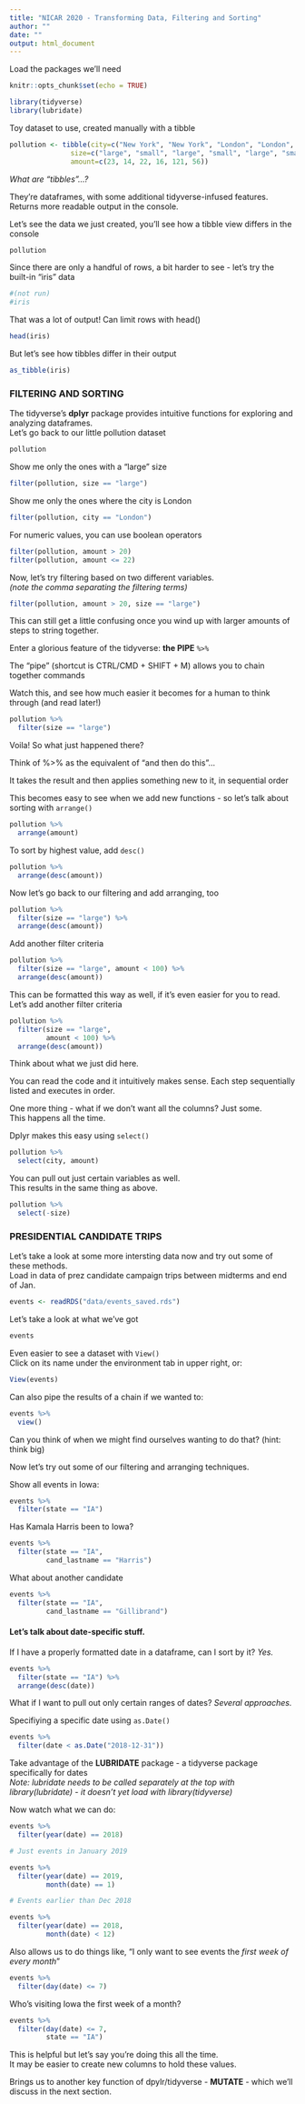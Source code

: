 ```yaml
---
title: "NICAR 2020 - Transforming Data, Filtering and Sorting"
author: ""
date: ""
output: html_document
---
```


Load the packages we'll need

```r
knitr::opts_chunk$set(echo = TRUE)

library(tidyverse)
library(lubridate)

```

Toy dataset to use, created manually with a tibble  

```r
pollution <- tibble(city=c("New York", "New York", "London", "London", "Beijing", "Beijing"),
               size=c("large", "small", "large", "small", "large", "small"),
               amount=c(23, 14, 22, 16, 121, 56))

```

*What are "tibbles"...?*    
 
They're dataframes, with some additional tidyverse-infused features. Returns more readable output in the console.

Let's see the data we just created, you'll see how a tibble view differs in the console

```r
pollution

```

Since there are only a handful of rows, a bit harder to see - let's try the built-in "iris" data



```r
#(not run)
#iris

```


That was a lot of output! Can limit rows with head()



```r
head(iris)

```


But let's see how tibbles differ in their output


```r
as_tibble(iris)

```



### FILTERING AND SORTING 

The tidyverse's **dplyr** package provides intuitive functions for exploring and analyzing dataframes.      
Let's go back to our little pollution dataset

```r
pollution

```

Show me only the ones with a "large" size

```r
filter(pollution, size == "large")

```

Show me only the ones where the city is London

```r
filter(pollution, city == "London")

```

For numeric values, you can use boolean operators 

```r
filter(pollution, amount > 20)
filter(pollution, amount <= 22)

```

Now, let's try filtering based on two different variables.  
*(note the comma separating the filtering terms)*

```r
filter(pollution, amount > 20, size == "large")

```

This can still get a little confusing once you wind up with larger amounts of steps to string together.    
    
Enter a glorious feature of the tidyverse: **the PIPE** `%>%`    
    
The "pipe" (shortcut is CTRL/CMD + SHIFT + M) allows you to chain together commands  
 
Watch this, and see how much easier it becomes for a human to think through (and read later!)

```r
pollution %>% 
  filter(size == "large")

```

Voila! So what just happened there?  
 
Think of %>% as the equivalent of "and then do this"...  

It takes the result and then applies something new to it, in sequential order  

This becomes easy to see when we add new functions - so let's talk about sorting with `arrange()`

```r

pollution %>% 
  arrange(amount)

```

To sort by highest value, add `desc()`

```r
pollution %>% 
  arrange(desc(amount))

```

Now let's go back to our filtering and add arranging, too

```r
pollution %>% 
  filter(size == "large") %>% 
  arrange(desc(amount))

```

Add another filter criteria

```r
pollution %>% 
  filter(size == "large", amount < 100) %>% 
  arrange(desc(amount))

```

This can be formatted this way as well, if it's even easier for you to read.  
Let's add another filter criteria

```r
pollution %>% 
  filter(size == "large", 
         amount < 100) %>% 
  arrange(desc(amount))

```

Think about what we just did here.  
 
You can read the code and it intuitively makes sense. 
Each step sequentially listed and executes in order.  

One more thing - what if we don't want all the columns? Just some.  
This happens all the time.

Dplyr makes this easy using `select()`

```r

pollution %>% 
  select(city, amount)

```
  
You can pull out just certain variables as well.  
This results in the same thing as above.

```r
pollution %>% 
  select(-size)

```


### PRESIDENTIAL CANDIDATE TRIPS  
 
Let's take a look at some more intersting data now and try out some of these methods.  
Load in data of prez candidate campaign trips between midterms and end of Jan. 

```r
events <- readRDS("data/events_saved.rds")

```

Let's take a look at what we've got

```r
events

```

Even easier to see a dataset with `View()`  
Click on its name under the environment tab in upper right, or:

```r
View(events)

```

Can also pipe the results of a chain if we wanted to:

```r
events %>% 
  view()

```

Can you think of when we might find ourselves wanting to do that? (hint: think big)  
  
Now let's try out some of our filtering and arranging techniques.  
  
Show all events in Iowa:

```r
events %>% 
  filter(state == "IA")

```

Has Kamala Harris been to Iowa?

```r
events %>% 
  filter(state == "IA",
         cand_lastname == "Harris")

```

What about another candidate

```r
events %>% 
  filter(state == "IA",
         cand_lastname == "Gillibrand")

```

#### Let's talk about **date-specific** stuff.    
If I have a properly formatted date in a dataframe, can I sort by it? *Yes.*

```r
events %>% 
  filter(state == "IA") %>% 
  arrange(desc(date))

```

What if I want to pull out only certain ranges of dates? *Several approaches.*   

Specifiying a specific date using `as.Date()`

```r
events %>% 
  filter(date < as.Date("2018-12-31"))

```

Take advantage of the **LUBRIDATE** package - a tidyverse package specifically for dates  
*Note: lubridate needs to be called separately at the top with library(lubridate) - it doesn't yet load with library(tidyverse)*    
  
Now watch what we can do:

```r
events %>% 
  filter(year(date) == 2018)

# Just events in January 2019

events %>% 
  filter(year(date) == 2019,
         month(date) == 1)

# Events earlier than Dec 2018

events %>% 
  filter(year(date) == 2018,
         month(date) < 12)

```

Also allows us to do things like, "I only want to see events the *first week of every month*" 

```r
events %>% 
  filter(day(date) <= 7)

```

Who's visiting Iowa the first week of a month? 

```r
events %>% 
  filter(day(date) <= 7,
         state == "IA")

```

This is helpful but let's say you're doing this all the time.  
It may be easier to create new columns to hold these values.
    
Brings us to another key function of dpylr/tidyverse - **MUTATE** - which we'll discuss in the next section.



